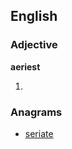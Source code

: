 ==English==

===Adjective===
'''aeriest'''
# {{superlative of|aery}}

===Anagrams===
* [[seriate#English|seriate]]